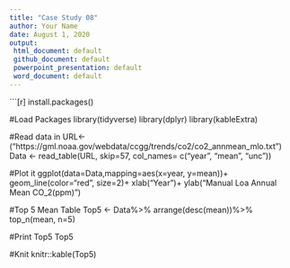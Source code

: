 ```yaml
---
title: "Case Study 08"
author: Your Name
date: August 1, 2020
output: 
 html_document: default
 github_document: default
 powerpoint_presentation: default
 word_document: default
---
```

```[r]
install.packages()

#Load Packages
library(tidyverse)
library(dplyr)
library(kableExtra)

#Read data in
URL<- ("https://gml.noaa.gov/webdata/ccgg/trends/co2/co2_annmean_mlo.txt")
Data <- read_table(URL, skip=57, col_names= c("year", "mean", "unc"))

#Plot it
ggplot(data=Data,mapping=aes(x=year, y=mean))+
geom_line(color="red", size=2)+
xlab("Year")+
ylab("Manual Loa Annual Mean CO_2(ppm)")

#Top 5 Mean Table
Top5 <- Data%>%
arrange(desc(mean))%>%
top_n(mean, n=5)

#Print Top5
Top5


#Knit
knitr::kable(Top5)



